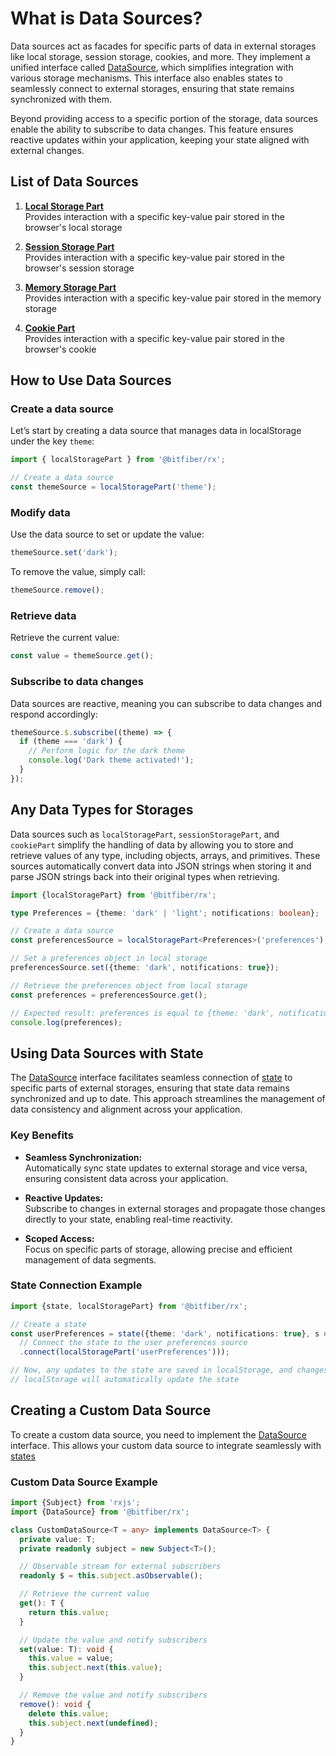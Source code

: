 # What is Data Sources?

Data sources act as facades for specific parts of data in external storages like local storage,
session storage, cookies, and more. They implement a unified interface called [DataSource](/sources/reference/dataSource),
which simplifies integration with various storage mechanisms. This interface also enables states to
seamlessly connect to external storages, ensuring that state remains synchronized with them.

Beyond providing access to a specific portion of the storage, data sources enable the ability to
subscribe to data changes. This feature ensures reactive updates within your application, keeping
your state aligned with external changes.

## List of Data Sources

1. **[Local Storage Part](/sources/reference/localStoragePartFn)**  
Provides interaction with a specific key-value pair stored in the browser's local storage

2. **[Session Storage Part](/sources/reference/sessionStoragePartFn)**  
Provides interaction with a specific key-value pair stored in the browser's session storage

3. **[Memory Storage Part](/sources/reference/memoryStoragePartFn)**  
Provides interaction with a specific key-value pair stored in the memory storage

4. **[Cookie Part](/sources/reference/cookiePartFn)**  
Provides interaction with a specific key-value pair stored in the browser's cookie

## How to Use Data Sources

### Create a data source

Let’s start by creating a data source that manages data in localStorage under the key `theme`:

```ts copy
import { localStoragePart } from '@bitfiber/rx';

// Create a data source
const themeSource = localStoragePart('theme');
```

### Modify data

Use the data source to set or update the value:

```ts copy
themeSource.set('dark');
```

To remove the value, simply call:

```ts copy
themeSource.remove();
```
### Retrieve data

Retrieve the current value:

```ts copy
const value = themeSource.get();
```

### Subscribe to data changes

Data sources are reactive, meaning you can subscribe to data changes and respond accordingly:

```ts copy
themeSource.$.subscribe((theme) => {
  if (theme === 'dark') {
    // Perform logic for the dark theme
    console.log('Dark theme activated!');
  }
});
```

## Any Data Types for Storages

Data sources such as `localStoragePart`, `sessionStoragePart`, and `cookiePart` simplify
the handling of data by allowing you to store and retrieve values of any type, including objects,
arrays, and primitives. These sources automatically convert data into JSON strings when storing it
and parse JSON strings back into their original types when retrieving.

```ts copy
import {localStoragePart} from '@bitfiber/rx';

type Preferences = {theme: 'dark' | 'light'; notifications: boolean};

// Create a data source
const preferencesSource = localStoragePart<Preferences>('preferences');

// Set a preferences object in local storage
preferencesSource.set({theme: 'dark', notifications: true});

// Retrieve the preferences object from local storage
const preferences = preferencesSource.get();

// Expected result: preferences is equal to {theme: 'dark', notifications: true}
console.log(preferences);
```

## Using Data Sources with State

The [DataSource](/sources/reference/dataSource) interface facilitates seamless connection of
[state](/store/states) to specific parts of external storages, ensuring that state data remains
synchronized and up to date. This approach streamlines the management of data consistency and
alignment across your application.

### Key Benefits

* **Seamless Synchronization:**  
Automatically sync state updates to external storage and vice versa, ensuring consistent data
across your application.

* **Reactive Updates:**  
Subscribe to changes in external storages and propagate those changes directly to your state,
enabling real-time reactivity.

* **Scoped Access:**  
Focus on specific parts of storage, allowing precise and efficient management of data segments.

### State Connection Example

```ts copy
import {state, localStoragePart} from '@bitfiber/rx';

// Create a state
const userPreferences = state({theme: 'dark', notifications: true}, s => s
  // Connect the state to the user preferences source
  .connect(localStoragePart('userPreferences')));

// Now, any updates to the state are saved in localStorage, and changes in
// localStorage will automatically update the state
```

## Creating a Custom Data Source

To create a custom data source, you need to implement the [DataSource](/sources/reference/dataSource)
interface. This allows your custom data source to integrate seamlessly with [states](/store/states)

### Custom Data Source Example

```ts copy
import {Subject} from 'rxjs';
import {DataSource} from '@bitfiber/rx';

class CustomDataSource<T = any> implements DataSource<T> {
  private value: T;
  private readonly subject = new Subject<T>();

  // Observable stream for external subscribers
  readonly $ = this.subject.asObservable();

  // Retrieve the current value
  get(): T {
    return this.value;
  }

  // Update the value and notify subscribers
  set(value: T): void {
    this.value = value;
    this.subject.next(this.value);
  }

  // Remove the value and notify subscribers
  remove(): void {
    delete this.value;
    this.subject.next(undefined);
  }
}
```
